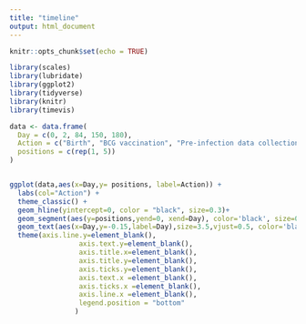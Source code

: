```yaml
---
title: "timeline"
output: html_document
---
```


```r
knitr::opts_chunk$set(echo = TRUE)
```

```r
library(scales)
library(lubridate)
library(ggplot2)
library(tidyverse)
library(knitr)
library(timevis)
```


```r
data <- data.frame(
  Day = c(0, 2, 84, 150, 180),
  Action = c("Birth", "BCG vaccination", "Pre-infection data collection", "MTB infection", "Post-infection data collection"),
  positions = c(rep(1, 5))
)


ggplot(data,aes(x=Day,y= positions, label=Action)) +
  labs(col="Action") +
  theme_classic() +
  geom_hline(yintercept=0, color = "black", size=0.3)+
  geom_segment(aes(y=positions,yend=0, xend=Day), color='black', size=0.2) +
  geom_text(aes(x=Day,y=-0.15,label=Day),size=3.5,vjust=0.5, color='black', angle=90) +
  theme(axis.line.y=element_blank(),
                 axis.text.y=element_blank(),
                 axis.title.x=element_blank(),
                 axis.title.y=element_blank(),
                 axis.ticks.y=element_blank(),
                 axis.text.x =element_blank(),
                 axis.ticks.x =element_blank(),
                 axis.line.x =element_blank(),
                 legend.position = "bottom"
                ) 

```

